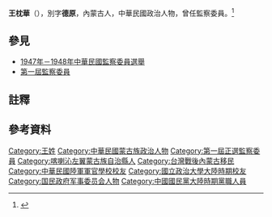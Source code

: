{{Infobox_officeholder
| name = 王枕華
| image = 
|order={{ROC}}第1屆[[監察委員|監察委員]]
| term_start = 1948年6月4日
| term_end = 1991年12月31日
| constituency= [[阿拉善霍碩特特別旗|阿拉善霍碩特特別旗]]、[[額濟納舊土爾扈特特別旗|額濟納舊土爾扈特特別旗]]{{NoteTag|民國81年（1992年）5月第2次修憲前，監察委員由地方議會選舉產生}}
| sex = 男
| Native place = 內蒙古
| nationality  = {{ROC}}
| party = {{KMT}}
| date of birth = {{Birth date|1906|9|4}}
| place of birth = {{QING}}[[內屬蒙古|內屬蒙古]][[卓索圖盟|卓索圖盟]][[喀喇沁左旗|喀喇沁左旗]]（今遼寧省朝陽市喀喇沁左翼蒙古族自治縣）
| date of death = {{Death date and age|1997|8|2|1906|9|4}}
| place of death = {{ROC|臺北市}}
| 居住地 = 
| educate = *喀喇沁左翼前旗中學
*[[中央軍事政治學校|中央軍事政治學校]]武漢分校政治科肄業
*[[中央軍校|中央軍校]]六期步科肄業
*[[中國國民黨中央黨務學校|中國國民黨中央黨務學校]]二期蒙藏班
*[[中央訓練團|中央訓練團]]十八期黨政幹部訓練班<ref> {{Cite book | author = 陳予歡 | title = 激流勇進: 黄埔軍校第六期生研究（下冊） |  publisher = 獵海人 | pages = 394 | ISBN = 9789869622776 | accessdate =2020-10-26| language = zh }} </ref>
| past = *阿拉善旗電台台長
*[[國民政府軍事委員會|國民政府軍事委員會]]派駐阿拉善旗專員辦事處專員
*中國國民黨察哈爾蒙旗黨務特派員辦事處特派員
*中國國民黨中央直屬阿拉善旗區黨部書記
*中國國民黨阿拉善旗特別黨部委員兼書記長
*第1屆[[監察委員|監察委員]]（1948－）
}}
'''王枕華'''（{{bd|1906年|9月4日|1997年|8月2日}}），別字'''德原'''，內蒙古人，中華民國政治人物，曾任監察委員。<ref>{{Wayback|url=https://www.cy.gov.tw/IntraGen_DetailS1.aspx?n=526&file_id=109 |title = 第1屆監察委員 |language = zh |accessdate = 2020/10/26  }}</ref>

==參見==
*[[1947年－1948年中華民國監察委員選舉|1947年－1948年中華民國監察委員選舉]]
*[[第一屆監察委員|第一屆監察委員]]
==註釋==
{{Notefoot}}
==參考資料==
{{reflist}}

[[Category:王姓|Category:王姓]]
[[Category:中華民國蒙古族政治人物|Category:中華民國蒙古族政治人物]]
[[Category:第一屆正選監察委員|Category:第一屆正選監察委員]]
[[Category:喀喇沁左翼蒙古族自治縣人|Category:喀喇沁左翼蒙古族自治縣人]]
[[Category:台灣戰後內蒙古移民|Category:台灣戰後內蒙古移民]]
[[Category:中華民國陸軍軍官學校校友|Category:中華民國陸軍軍官學校校友]]
[[Category:國立政治大學大陸時期校友|Category:國立政治大學大陸時期校友]]
[[Category:国民政府军事委员会人物|Category:国民政府军事委员会人物]]
[[Category:中國國民黨大陸時期黨職人員|Category:中國國民黨大陸時期黨職人員]]